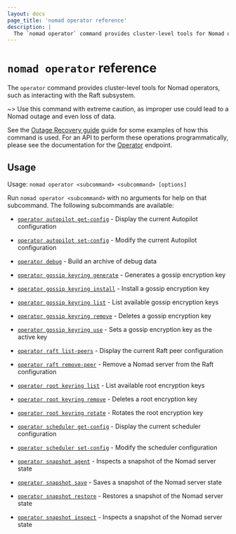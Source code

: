 ```yaml
---
layout: docs
page_title: 'nomad operator reference'
description: |
  The `nomad operator` command provides cluster-level tools for Nomad operators.
---
```


# `nomad operator` reference

The `operator` command provides cluster-level tools for Nomad operators, such
as interacting with the Raft subsystem.

~> Use this command with extreme caution, as improper use could lead to a Nomad
outage and even loss of data.

See the [Outage Recovery guide] guide for some examples of how this command is
used. For an API to perform these operations programmatically, please see the
documentation for the [Operator] endpoint.

## Usage

Usage: `nomad operator <subcommand> <subcommand> [options]`

Run `nomad operator <subcommand>` with no arguments for help on that subcommand.
The following subcommands are available:

- [`operator autopilot get-config`][get-config] - Display the current Autopilot
  configuration

- [`operator autopilot set-config`][set-config] - Modify the current Autopilot
  configuration

- [`operator debug`][debug] - Build an archive of debug data

- [`operator gossip keyring generate`][gossip_keyring_generate] - Generates a gossip encryption key

- [`operator gossip keyring install`][gossip_keyring_install] - Install a gossip encryption key

- [`operator gossip keyring list`][gossip_keyring_list] - List available gossip encryption keys

- [`operator gossip keyring remove`][gossip_keyring_remove] - Deletes a gossip encryption key

- [`operator gossip keyring use`][gossip_keyring_use] - Sets a gossip encryption key as the active key

- [`operator raft list-peers`][list] - Display the current Raft peer
  configuration

- [`operator raft remove-peer`][remove] - Remove a Nomad server from the Raft
  configuration

- [`operator root keyring list`][root_keyring_list] - List available root encryption keys

- [`operator root keyring remove`][root_keyring_remove] - Deletes a root encryption key

- [`operator root keyring rotate`][root_keyring_rotate] - Rotates the root encryption key

- [`operator scheduler get-config`][scheduler-get-config] - Display the current
  scheduler configuration

- [`operator scheduler set-config`][scheduler-set-config] - Modify the scheduler
  configuration

- [`operator snapshot agent`][snapshot-agent] <EnterpriseAlert inline /> - Inspects a snapshot of the Nomad server state

- [`operator snapshot save`][snapshot-save] - Saves a snapshot of the Nomad server state

- [`operator snapshot restore`][snapshot-restore] - Restores a snapshot of the Nomad server state

- [`operator snapshot inspect`][snapshot-inspect] - Inspects a snapshot of the Nomad server state

[debug]: /nomad/docs/commands/operator/debug 'Builds an archive of configuration and state'
[get-config]: /nomad/docs/commands/operator/autopilot/get-config 'Autopilot Get Config command'
[gossip_keyring_generate]: /nomad/docs/commands/operator/gossip/keyring-generate 'Generates a gossip encryption key'
[gossip_keyring_install]: /nomad/docs/commands/operator/gossip/keyring-install 'Install a gossip encryption key'
[gossip_keyring_list]: /nomad/docs/commands/operator/gossip/keyring-list 'List available gossip encryption keys'
[gossip_keyring_remove]: /nomad/docs/commands/operator/gossip/keyring-remove 'Deletes a gossip encryption key'
[gossip_keyring_use]: /nomad/docs/commands/operator/gossip/keyring-use 'Sets a gossip encryption key as the active key'
[list]: /nomad/docs/commands/operator/raft/list-peers 'Raft List Peers command'
[operator]: /nomad/api-docs/operator 'Operator API documentation'
[outage recovery guide]: /nomad/tutorials/manage-clusters/outage-recovery
[remove]: /nomad/docs/commands/operator/raft/remove-peer 'Raft Remove Peer command'
[root_keyring_list]: /nomad/docs/commands/operator/root/keyring-list 'List available root encryption keys'
[root_keyring_remove]: /nomad/docs/commands/operator/root/keyring-remove 'Deletes a root encryption key'
[root_keyring_rotate]: /nomad/docs/commands/operator/root/keyring-rotate 'Rotates the root encryption key'
[set-config]: /nomad/docs/commands/operator/autopilot/set-config 'Autopilot Set Config command'
[snapshot-save]: /nomad/docs/commands/operator/snapshot/save 'Snapshot Save command'
[snapshot-restore]: /nomad/docs/commands/operator/snapshot/restore 'Snapshot Restore command'
[snapshot-inspect]: /nomad/docs/commands/operator/snapshot/inspect 'Snapshot Inspect command'
[snapshot-agent]: /nomad/docs/commands/operator/snapshot/agent 'Snapshot Agent command'
[scheduler-get-config]: /nomad/docs/commands/operator/scheduler/get-config 'Scheduler Get Config command'
[scheduler-set-config]: /nomad/docs/commands/operator/scheduler/set-config 'Scheduler Set Config command'
